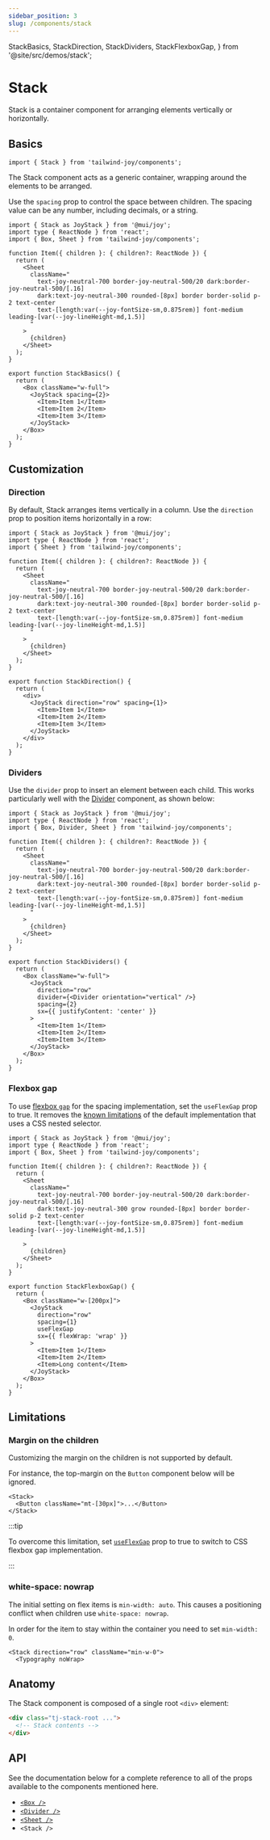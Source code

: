 ```yaml
---
sidebar_position: 3
slug: /components/stack
---
```


  StackBasics,
  StackDirection,
  StackDividers,
  StackFlexboxGap,
} from '@site/src/demos/stack';

# Stack

<AvailableFrom version="0.6.0" />

Stack is a container component for arranging elements vertically or horizontally.

## Basics

```tsx
import { Stack } from 'tailwind-joy/components';
```

The Stack component acts as a generic container, wrapping around the elements to be arranged.

Use the `spacing` prop to control the space between children.
The spacing value can be any number, including decimals, or a string.

<StackBasics />

```tsx
import { Stack as JoyStack } from '@mui/joy';
import type { ReactNode } from 'react';
import { Box, Sheet } from 'tailwind-joy/components';

function Item({ children }: { children?: ReactNode }) {
  return (
    <Sheet
      className="
        text-joy-neutral-700 border-joy-neutral-500/20 dark:border-joy-neutral-500/[.16]
        dark:text-joy-neutral-300 rounded-[8px] border border-solid p-2 text-center
        text-[length:var(--joy-fontSize-sm,0.875rem)] font-medium leading-[var(--joy-lineHeight-md,1.5)]
      "
    >
      {children}
    </Sheet>
  );
}

export function StackBasics() {
  return (
    <Box className="w-full">
      <JoyStack spacing={2}>
        <Item>Item 1</Item>
        <Item>Item 2</Item>
        <Item>Item 3</Item>
      </JoyStack>
    </Box>
  );
}
```

## Customization

### Direction

By default, Stack arranges items vertically in a column.
Use the `direction` prop to position items horizontally in a row:

<StackDirection />

```tsx
import { Stack as JoyStack } from '@mui/joy';
import type { ReactNode } from 'react';
import { Sheet } from 'tailwind-joy/components';

function Item({ children }: { children?: ReactNode }) {
  return (
    <Sheet
      className="
        text-joy-neutral-700 border-joy-neutral-500/20 dark:border-joy-neutral-500/[.16]
        dark:text-joy-neutral-300 rounded-[8px] border border-solid p-2 text-center
        text-[length:var(--joy-fontSize-sm,0.875rem)] font-medium leading-[var(--joy-lineHeight-md,1.5)]
      "
    >
      {children}
    </Sheet>
  );
}

export function StackDirection() {
  return (
    <div>
      <JoyStack direction="row" spacing={1}>
        <Item>Item 1</Item>
        <Item>Item 2</Item>
        <Item>Item 3</Item>
      </JoyStack>
    </div>
  );
}
```

### Dividers

Use the `divider` prop to insert an element between each child.
This works particularly well with the [Divider](../components/divider) component, as shown below:

<StackDividers />

```tsx
import { Stack as JoyStack } from '@mui/joy';
import type { ReactNode } from 'react';
import { Box, Divider, Sheet } from 'tailwind-joy/components';

function Item({ children }: { children?: ReactNode }) {
  return (
    <Sheet
      className="
        text-joy-neutral-700 border-joy-neutral-500/20 dark:border-joy-neutral-500/[.16]
        dark:text-joy-neutral-300 rounded-[8px] border border-solid p-2 text-center
        text-[length:var(--joy-fontSize-sm,0.875rem)] font-medium leading-[var(--joy-lineHeight-md,1.5)]
      "
    >
      {children}
    </Sheet>
  );
}

export function StackDividers() {
  return (
    <Box className="w-full">
      <JoyStack
        direction="row"
        divider={<Divider orientation="vertical" />}
        spacing={2}
        sx={{ justifyContent: 'center' }}
      >
        <Item>Item 1</Item>
        <Item>Item 2</Item>
        <Item>Item 3</Item>
      </JoyStack>
    </Box>
  );
}
```

### Flexbox gap

To use [flexbox `gap`](https://developer.mozilla.org/en-US/docs/Web/CSS/gap) for the spacing implementation, set the `useFlexGap` prop to true.
It removes the [known limitations](#limitations) of the default implementation that uses a CSS nested selector.

<StackFlexboxGap />

```tsx
import { Stack as JoyStack } from '@mui/joy';
import type { ReactNode } from 'react';
import { Box, Sheet } from 'tailwind-joy/components';

function Item({ children }: { children?: ReactNode }) {
  return (
    <Sheet
      className="
        text-joy-neutral-700 border-joy-neutral-500/20 dark:border-joy-neutral-500/[.16]
        dark:text-joy-neutral-300 grow rounded-[8px] border border-solid p-2 text-center
        text-[length:var(--joy-fontSize-sm,0.875rem)] font-medium leading-[var(--joy-lineHeight-md,1.5)]
      "
    >
      {children}
    </Sheet>
  );
}

export function StackFlexboxGap() {
  return (
    <Box className="w-[200px]">
      <JoyStack
        direction="row"
        spacing={1}
        useFlexGap
        sx={{ flexWrap: 'wrap' }}
      >
        <Item>Item 1</Item>
        <Item>Item 2</Item>
        <Item>Long content</Item>
      </JoyStack>
    </Box>
  );
}
```

## Limitations

### Margin on the children

Customizing the margin on the children is not supported by default.

For instance, the top-margin on the `Button` component below will be ignored.

```tsx
<Stack>
  <Button className="mt-[30px]">...</Button>
</Stack>
```

:::tip

To overcome this limitation, set [`useFlexGap`](#flexbox-gap) prop to true to switch to CSS flexbox gap implementation.

:::

### white-space: nowrap

The initial setting on flex items is `min-width: auto`.
This causes a positioning conflict when children use `white-space: nowrap`.

In order for the item to stay within the container you need to set `min-width: 0`.

```tsx
<Stack direction="row" className="min-w-0">
  <Typography noWrap>
```

## Anatomy

The Stack component is composed of a single root `<div>` element:

```html
<div class="tj-stack-root ...">
  <!-- Stack contents -->
</div>
```

## API

See the documentation below for a complete reference to all of the props available to the components mentioned here.

- [`<Box />`](../apis/box)
- [`<Divider />`](../apis/divider)
- [`<Sheet />`](../apis/sheet)
- `<Stack />`

